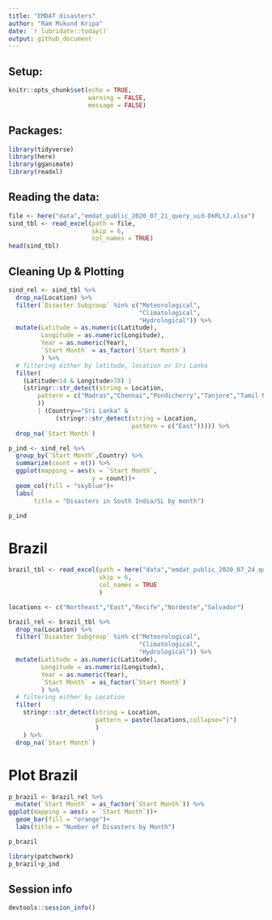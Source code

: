 ```yaml
---
title: "EMDAT disasters"
author: "Ram Mukund Kripa"
date: `r lubridate::today()`
output: github_document
---
```

## Setup:

```r

knitr::opts_chunk$set(echo = TRUE,
                      warning = FALSE,
                      message = FALSE)

```

## Packages:

```r

library(tidyverse)
library(here)
library(gganimate)
library(readxl)

```

## Reading the data:

```r

file <- here("data","emdat_public_2020_07_21_query_uid-DkRLtJ.xlsx")
sind_tbl <- read_excel(path = file,
                       skip = 6,
                       col_names = TRUE)
head(sind_tbl)

```

## Cleaning Up & Plotting

```r

sind_rel <- sind_tbl %>%
  drop_na(Location) %>%
  filter(`Disaster Subgroup` %in% c("Meteorological",
                                    "Climatological",
                                    "Hydrological")) %>%
  mutate(Latitude = as.numeric(Latitude),
         Longitude = as.numeric(Longitude),
         Year = as.numeric(Year),
         `Start Month` = as_factor(`Start Month`)
         ) %>%
  # filtering either by latitude, location or Sri Lanka
  filter(
    (Latitude<14 & Longitude>78) | 
    (stringr::str_detect(string = Location,
        pattern = c("Madras","Chennai","Pondicherry","Tanjore","Tamil Nadu")
        ))
        | (Country=="Sri Lanka" & 
             (stringr::str_detect(string = Location,
                                  pattern = c("East"))))) %>%
  drop_na(`Start Month`) 

p_ind <- sind_rel %>%
  group_by(`Start Month`,Country) %>%
  summarize(count = n()) %>%
  ggplot(mapping = aes(x = `Start Month`,
                       y = count))+
  geom_col(fill = "skyblue")+
  labs(
       title = "Disasters in South India/SL by month")

p_ind

```

# Brazil

```r

brazil_tbl <- read_excel(path = here("data","emdat_public_2020_07_24_query_uid-de55Iz.xlsx"),
                         skip = 6,
                         col_names = TRUE
                         )

locations <- c("Northeast","East","Recife","Nordeste","Salvador")

brazil_rel <- brazil_tbl %>%
  drop_na(Location) %>%
  filter(`Disaster Subgroup` %in% c("Meteorological",
                                    "Climatological",
                                    "Hydrological")) %>%
  mutate(Latitude = as.numeric(Latitude),
         Longitude = as.numeric(Longitude),
         Year = as.numeric(Year),
         `Start Month` = as_factor(`Start Month`)
         ) %>%
  # filtering either by Location 
  filter(
    stringr::str_detect(string = Location,
                        pattern = paste(locations,collapse="|")
                        ) 
    ) %>%
  drop_na(`Start Month`)

```

# Plot Brazil

```r
p_brazil <- brazil_rel %>%
  mutate(`Start Month` = as_factor(`Start Month`)) %>%
ggplot(mapping = aes(x = `Start Month`))+
  geom_bar(fill = "orange")+
  labs(title = "Number of Disasters by Month")

p_brazil

```
```r
library(patchwork)
p_brazil+p_ind
```
## Session info

```r
devtools::session_info()
```